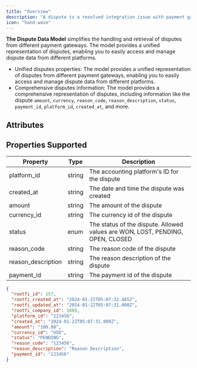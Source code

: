 ```yaml
---
title: "Overview"
description: "A dispute is a resolved integration issue with payment gateway causing transaction discrepancies"
icon: "hand-wave"
---
```


**The Dispute Data Model** simplifies the handling and retrieval of disputes from different payment gateways. The model provides a unified representation of disputes, enabling you to easily access and manage dispute data from different platforms.

- Unified disputes properties: The model provides a unified representation of disputes from different payment gateways, enabling you to easily access and manage dispute data from different platforms.
- Comprehensive disputes information: The model provides a comprehensive representation of disputes, including information like the dispute `amount`, `currency`, `reason_code`, `reason_description`, `status`, `payment_id`, `platform_id`, `created_at`, and more.

## Attributes

## Properties Supported

| Property           | Type   | Description                                                                    |
| ------------------ | ------ | ------------------------------------------------------------------------------ |
| platform_id        | string | The accounting platform's ID for the dispute                                   |
| created_at         | string | The date and time the dispute was created                                      |
| amount             | string | The amount of the dispute                                                      |
| currency_id        | string | The currency id of the dispute                                                 |
| status             | enum   | The status of the dispute. Allowed values are WON, LOST, PENDING, OPEN, CLOSED |
| reason_code        | string | The reason code of the dispute                                                 |
| reason_description | string | The reason description of the dispute                                          |
| payment_id         | string | The payment id of the dispute                                                  |

<ResponseExample name="The Dispute Object" >

```json The Dispute Response Object
{
  "rootfi_id": 157,
  "rootfi_created_at": "2024-01-22T05:07:31.465Z",
  "rootfi_updated_at": "2024-01-22T05:07:31.000Z",
  "rootfi_company_id": 1089,
  "platform_id": "123456",
  "created_at": "2024-01-22T05:07:31.000Z",
  "amount": "100.00",
  "currency_id": "USD",
  "status": "PENDING",
  "reason_code": "123456",
  "reason_description": "Reason Description",
  "payment_id": "123456"
}
```

</ResponseExample>
